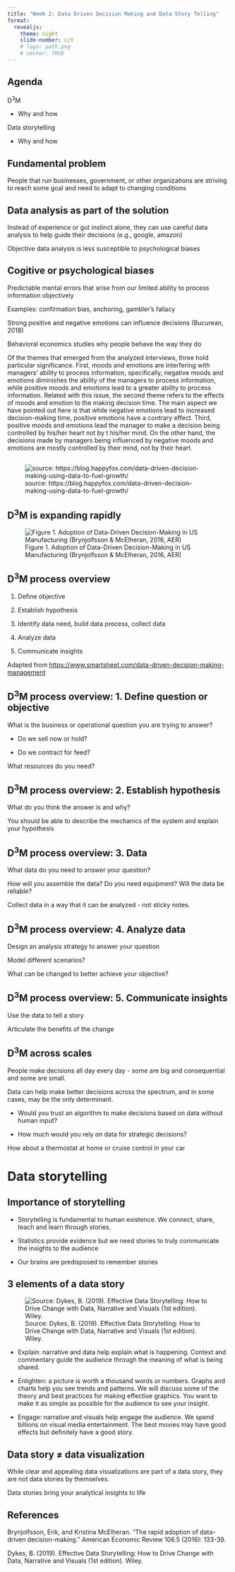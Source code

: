 ```yaml
---
title: "Week 2: Data Driven Decision Making and Data Story Telling"
format: 
  revealjs:
    theme: night
    slide-number: c/t
    # logo: path.png
    # center: TRUE
---
```


## Agenda

D^3^M 

- Why and how

Data storytelling

- Why and how

## Fundamental problem

People that run businesses, government, or other organizations are striving to reach some goal and need to adapt to changing conditions


## Data analysis as part of the solution

Instead of experience or gut instinct alone, they can use careful data analysis to help guide their decisions (e.g., google, amazon)

Objective data analysis is less susceptible to psychological biases


## Cogitive or psychological biases

Predictable mental errors that arise from our limited ability to process information objectively 

Examples: confirmation bias, anchoring, gambler's fallacy

Strong positive and negative emotions can influence decisions (Bucurean, 2018)

Behavioral economics studies why people behave the way they do


::: {.notes}
Of the themes that emerged from the analyzed interviews, three hold particular significance. First, moods and emotions are interfering with managers’ ability to process information, specifically, negative moods and emotions diminishes the ability of the managers to process information, while positive moods and emotions lead to a greater ability to process information. Related with this issue, the second theme refers to the effects of moods and emotion to the making decision time. The main aspect we have pointed out here is that while negative emotions lead to increased decision-making time, positive emotions have a contrary effect. Third, positive moods and emotions lead the manager to make a decision being controlled by his/her heart not by t his/her mind. On the other hand, the decisions made by managers being influenced by negative moods and emotions are mostly controlled by their mind, not by their heart. 
:::


##  {.smaller}

![source: https://blog.happyfox.com/data-driven-decision-making-using-data-to-fuel-growth/](figs/Intuition-vs-Data-Driven-Decision-1.webp)

## D^3^M is expanding rapidly

![Figure 1. Adoption of Data-Driven Decision-Making in US Manufacturing (Brynjolfsson & McElheran, 2016, AER)](figs/AER_fig.png)


## D^3^M process overview

1. Define objective

2. Establish hypothesis

3. Identify data need, build data process, collect data

4. Analyze data

5. Communicate insights


::: aside
Adapted from <https://www.smartsheet.com/data-driven-decision-making-management>
:::

## D^3^M process overview: 1. Define question or objective

What is the business or operational question you are trying to answer?

- Do we sell now or hold?

- Do we contract for feed?

What resources do you need?

## D^3^M process overview: 2. Establish hypothesis

What do you think the answer is and why?

You should be able to describe the mechanics of the system  and explain your hypothesis

## D^3^M process overview: 3. Data

What data do you need to answer your question?

How will you assemble the data? Do you need equipment?  Will the data be reliable?

Collect data in a way that it can be analyzed - not sticky notes.

## D^3^M process overview: 4. Analyze data

Design an analysis strategy to answer your question

Model different scenarios?

What can be changed to better achieve your objective?

## D^3^M process overview: 5. Communicate insights

Use the data to tell a story

Articulate the benefits of the change



## D^3^M across scales 

People make decisions all day every day - some are big and consequential and some are small.  

Data can help make better decisions across the spectrum, and in some cases, may be the only determinant. 

::: {.incremental}
- Would you trust an algorithm to make decisions based on data without human input?

- How much would you rely on data for strategic decisions?
:::


::: {.notes}
How about a thermostat at home or cruise control in your car
:::



# Data storytelling


## Importance of storytelling

- Storytelling is fundamental to human existence.  We connect, share, teach and learn through stories.

- Statistics provide evidence but we need stories to truly communicate the insights to the audience

- Our brains are predisposed to remember stories

## 3 elements of a data story

![Source: Dykes, B. (2019). Effective Data Storytelling: How to Drive Change with Data, Narrative and Visuals (1st edition). Wiley.](figs/data_storytelling.png)

::: {.notes}
- Explain: narrative and data help explain what is happening.  Context and commentary guide the audience through the meaning of what is being shared.

- Enlighten: a picture is worth a thousand words or numbers.  Graphs and charts help you see trends and patterns.  We will discuss some of the theory and best practices for making effective graphics.  You want to make it as simple as possible for the audience to see your insight.

- Engage: narrative and visuals help engage the audience.  We spend billions on visual media entertainment.  The best movies may have good effects but definitely have a good story.
:::

## Data story ≠ data visualization

While clear and appealing data visualizations are part of a data story, they are not data stories by themselves.

Data stories bring your analytical insights to life


## References {.scrollable}

Brynjolfsson, Erik, and Kristina McElheran. "The rapid adoption of data-driven decision-making." American Economic Review 106.5 (2016): 133-39.

Dykes, B. (2019). Effective Data Storytelling: How to Drive Change with Data, Narrative and Visuals (1st edition). Wiley.
